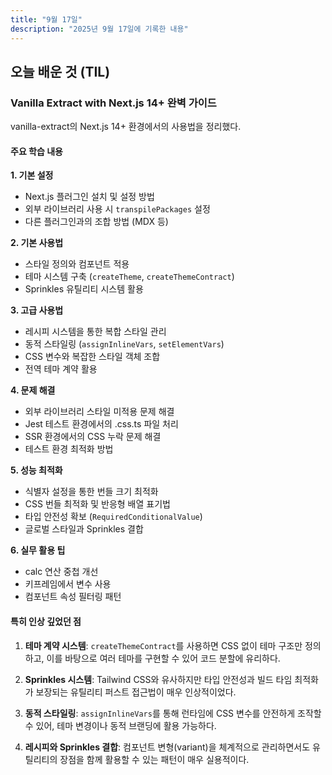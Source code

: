 ```yaml
---
title: "9월 17일"
description: "2025년 9월 17일에 기록한 내용"
---
```


## 오늘 배운 것 (TIL)

### Vanilla Extract with Next.js 14+ 완벽 가이드

vanilla-extract의 Next.js 14+ 환경에서의 사용법을 정리했다.

#### 주요 학습 내용

**1. 기본 설정**

- Next.js 플러그인 설치 및 설정 방법
- 외부 라이브러리 사용 시 `transpilePackages` 설정
- 다른 플러그인과의 조합 방법 (MDX 등)

**2. 기본 사용법**

- 스타일 정의와 컴포넌트 적용
- 테마 시스템 구축 (`createTheme`, `createThemeContract`)
- Sprinkles 유틸리티 시스템 활용

**3. 고급 사용법**

- 레시피 시스템을 통한 복합 스타일 관리
- 동적 스타일링 (`assignInlineVars`, `setElementVars`)
- CSS 변수와 복잡한 스타일 객체 조합
- 전역 테마 계약 활용

**4. 문제 해결**

- 외부 라이브러리 스타일 미적용 문제 해결
- Jest 테스트 환경에서의 .css.ts 파일 처리
- SSR 환경에서의 CSS 누락 문제 해결
- 테스트 환경 최적화 방법

**5. 성능 최적화**

- 식별자 설정을 통한 번들 크기 최적화
- CSS 번들 최적화 및 반응형 배열 표기법
- 타입 안전성 확보 (`RequiredConditionalValue`)
- 글로벌 스타일과 Sprinkles 결합

**6. 실무 활용 팁**

- calc 연산 중첩 개선
- 키프레임에서 변수 사용
- 컴포넌트 속성 필터링 패턴

#### 특히 인상 깊었던 점

1. **테마 계약 시스템**: `createThemeContract`를 사용하면 CSS 없이 테마 구조만 정의하고, 이를 바탕으로 여러 테마를 구현할 수 있어 코드 분할에 유리하다.

2. **Sprinkles 시스템**: Tailwind CSS와 유사하지만 타입 안전성과 빌드 타임 최적화가 보장되는 유틸리티 퍼스트 접근법이 매우 인상적이었다.

3. **동적 스타일링**: `assignInlineVars`를 통해 런타임에 CSS 변수를 안전하게 조작할 수 있어, 테마 변경이나 동적 브랜딩에 활용 가능하다.

4. **레시피와 Sprinkles 결합**: 컴포넌트 변형(variant)을 체계적으로 관리하면서도 유틸리티의 장점을 함께 활용할 수 있는 패턴이 매우 실용적이다.
